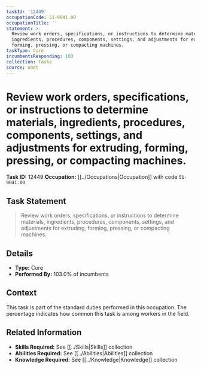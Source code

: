 ```yaml
---
taskId: '12449'
occupationCode: 51-9041.00
occupationTitle: ''
statement: >-
  Review work orders, specifications, or instructions to determine materials,
  ingredients, procedures, components, settings, and adjustments for extruding,
  forming, pressing, or compacting machines.
taskType: Core
incumbentsResponding: 103
collection: Tasks
source: onet
---
```

# Review work orders, specifications, or instructions to determine materials, ingredients, procedures, components, settings, and adjustments for extruding, forming, pressing, or compacting machines.

**Task ID:** 12449
**Occupation:** [[../Occupations|Occupation]] with code `51-9041.00`

## Task Statement

> Review work orders, specifications, or instructions to determine materials, ingredients, procedures, components, settings, and adjustments for extruding, forming, pressing, or compacting machines.

## Details

- **Type:** Core
- **Performed By:** 103.0% of incumbents

## Context

This task is part of the standard duties performed in this occupation. The percentage indicates how common this task is among workers in the field.

## Related Information

- **Skills Required:** See [[../Skills|Skills]] collection
- **Abilities Required:** See [[../Abilities|Abilities]] collection
- **Knowledge Required:** See [[../Knowledge|Knowledge]] collection
